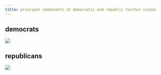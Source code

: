 ```yaml
---
title: principal components of democratic and republic twitter corpus
---
```


## democrats

![](democrats.png)

## republicans

![](republicans.png)
